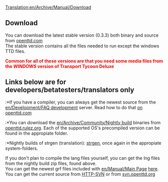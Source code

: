 [[Translation:en/Archive/Manual/Download]]
==Download==
You can download the latest stable version (0.3.3) both binary and source from [http://www.openttd.com/downloads.php openttd.com]<br>
The stable version contains all the files needed to run except the windows TTD files.

<font color=#EE0000>'''Common for all of these versions are that you need some media files from the ''WINDOWS'' version of Transport Tycoon Deluxe'''</font>


==Links below are for developers/betatesters/translators only==
:*If you have a compiler, you can always get the newest source from the [[en/Development/FAQ development]] server. Read how to do that [http://www.openttd.com/development.php on openttd.com]
:*You can download the [[en/Archive/Community/Nightly build]] binaries from [http://openttd.rulez.org/download/nightlybuilds openttd.rulez.org]. Each of the supported OS's precompiled version can be found in the appropiate folder.
:*Nightly builds of strgen (translation): [http://openttd.rulez.org/download/nightlybuilds strgen], once again in the appropiate system-folders.


If you don't plan to compile the lang files yourself, you can get the lng files from the nightly build zip files, found above.<br>
You can get the newest grf files included with [[en/Manual/Main Page]] [http://svn.openttd.com/viewcvs.py/trunk/data here].<br>
You can get the current source from [http://svn.openttd.org/viewcvs.py/trunk HTTP-SVN] or from [svn://svn.openttd.org/openttd/trunk svn.openttd.org]